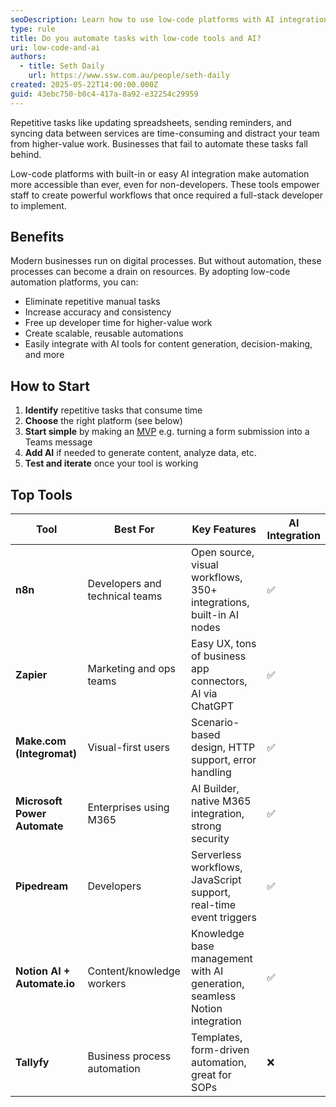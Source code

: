 ```yaml
---
seoDescription: Learn how to use low-code platforms with AI integration to automate repetitive business tasks and save valuable time.
type: rule
title: Do you automate tasks with low-code tools and AI?
uri: low-code-and-ai
authors:
  - title: Seth Daily
    url: https://www.ssw.com.au/people/seth-daily
created: 2025-05-22T14:00:00.000Z
guid: 43ebc750-b0c4-417a-8a92-e32254c29959
---
```


Repetitive tasks like updating spreadsheets, sending reminders, and syncing data between services are time-consuming and distract your team from higher-value work. Businesses that fail to automate these tasks fall behind.

<youtubeEmbed url="https://www.youtube.com/embed/dummy-link-example" description="Video: How to auto-post social media using n8n + AI (5 min)" />
Low-code platforms with built-in or easy AI integration make automation more accessible than ever, even for non-developers. These tools empower staff to create powerful workflows that once required a full-stack developer to implement.

## Benefits

Modern businesses run on digital processes. But without automation, these processes can become a drain on resources. By adopting low-code automation platforms, you can:

* Eliminate repetitive manual tasks
* Increase accuracy and consistency
* Free up developer time for higher-value work
* Create scalable, reusable automations
* Easily integrate with AI tools for content generation, decision-making, and more

## How to Start

1. **Identify** repetitive tasks that consume time
2. **Choose** the right platform (see below)
3. **Start simple** by making an [MVP](/rules/poc-vs-mvp) e.g. turning a form submission into a Teams message
4. **Add AI** if needed to generate content, analyze data, etc.
5. **Test and iterate** once your tool is working

## Top Tools

| Tool                         | Best For                       | Key Features                                                                 | AI Integration |
|------------------------------|--------------------------------|------------------------------------------------------------------------------|----------------|
| **n8n**                      | Developers and technical teams | Open source, visual workflows, 350+ integrations, built-in AI nodes         | ✅              |
| **Zapier**                   | Marketing and ops teams        | Easy UX, tons of business app connectors, AI via ChatGPT                    | ✅              |
| **Make.com (Integromat)**    | Visual-first users             | Scenario-based design, HTTP support, error handling                         | ✅              |
| **Microsoft Power Automate** | Enterprises using M365         | AI Builder, native M365 integration, strong security                        | ✅              |
| **Pipedream**                | Developers                     | Serverless workflows, JavaScript support, real-time event triggers          | ✅              |
| **Notion AI + Automate.io**  | Content/knowledge workers      | Knowledge base management with AI generation, seamless Notion integration   | ✅              |
| **Tallyfy**                  | Business process automation    | Templates, form-driven automation, great for SOPs                           | ❌              |